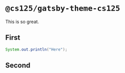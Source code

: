 



<TopBar />

# `@cs125/gatsby-theme-cs125`

<Lead>

This is so great.

</Lead>

## First

<Ace value="npm i @cs125/react-google-login" />

<Ace mode="java">

```java
System.out.println("Here");
```

</Ace>

<LoremIpsum p={6} />

## Second

<LoremIpsum p={8} />
